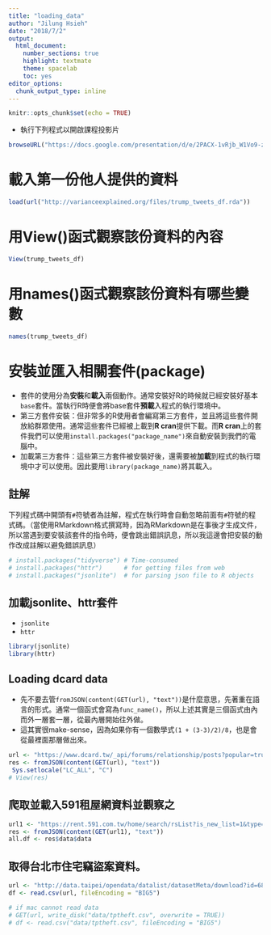 ```yaml
---
title: "loading_data"
author: "Jilung Hsieh"
date: "2018/7/2"
output: 
  html_document: 
    number_sections: true
    highlight: textmate
    theme: spacelab
    toc: yes
editor_options: 
  chunk_output_type: inline
---
```


```r
knitr::opts_chunk$set(echo = TRUE)
```


* 執行下列程式以開啟課程投影片
```r
browseURL("https://docs.google.com/presentation/d/e/2PACX-1vRjb_W1Vo9-zD9F4FmWOiB6K4ezkF6W64OKcX7bZD6ordKvOT-6LFoGi0le-HzT2ABKudDNhr_qKt2x/pub?start=false&loop=false&delayms=3000&slide=id.g2074c710b4_0_293")
```

# 載入第一份他人提供的資料
```r
load(url("http://varianceexplained.org/files/trump_tweets_df.rda"))
```


# 用View()函式觀察該份資料的內容
```r
View(trump_tweets_df)
```

# 用names()函式觀察該份資料有哪些變數
```r
names(trump_tweets_df)
```





# 安裝並匯入相關套件(package)

* 套件的使用分為**安裝**和**載入**兩個動作。通常安裝好R的時候就已經安裝好基本`base`套件。當執行R時便會將base套件**預載**入程式的執行環境中。
* 第三方套件安裝：但非常多的R使用者會編寫第三方套件，並且將這些套件開放給群眾使用。通常這些套件已經被上載到**R cran**提供下載。而**R cran**上的套件我們可以使用`install.packages("package_name")`來自動安裝到我們的電腦中。
* 加載第三方套件：這些第三方套件被安裝好後，還需要被**加載**到程式的執行環境中才可以使用。因此要用`library(package_name)`將其載入。



## 註解

下列程式碼中開頭有`#`符號者為註解，程式在執行時會自動忽略前面有`#`符號的程式碼。（當使用RMarkdown格式撰寫時，因為RMarkdown是在事後才生成文件，所以當遇到要安裝該套件的指令時，便會跳出錯誤訊息，所以我這邊會把安裝的動作改成註解以避免錯誤訊息）

```r
# install.packages("tidyverse") # Time-consumed
# install.packages("httr")      # for getting files from web 
# install.packages("jsonlite")  # for parsing json file to R objects
```


## 加載jsonlite、httr套件

* `jsonlite`
* `httr`

```r
library(jsonlite)
library(httr)
```



## Loading dcard data

* 先不要去管`fromJSON(content(GET(url), "text"))`是什麼意思，先著重在語言的形式。通常一個函式會寫為`func_name()`，所以上述其實是三個函式由內而外一層套一層，從最內層開始往外做。
* 這其實很make-sense，因為如果你有一個數學式`(1 + (3-3)/2)/8`，也是會從最裡面那層做出來。

```r
url <- "https://www.dcard.tw/_api/forums/relationship/posts?popular=true"
res <- fromJSON(content(GET(url), "text"))
 Sys.setlocale("LC_ALL", "C")
# View(res)
```




## 爬取並載入591租屋網資料並觀察之

```r
url1 <- "https://rent.591.com.tw/home/search/rsList?is_new_list=1&type=1&kind=2&searchtype=1&region=1"
res <- fromJSON(content(GET(url1), "text"))
all.df <- res$data$data
```



## 取得台北市住宅竊盜案資料。

```r
url <- "http://data.taipei/opendata/datalist/datasetMeta/download?id=68785231-d6c5-47a1-b001-77eec70bec02&rid=34a4a431-f04d-474a-8e72-8d3f586db3df"
df <- read.csv(url, fileEncoding = "BIG5")

# if mac cannot read data
# GET(url, write_disk("data/tptheft.csv", overwrite = TRUE))
# df <- read.csv("data/tptheft.csv", fileEncoding = "BIG5")
```
